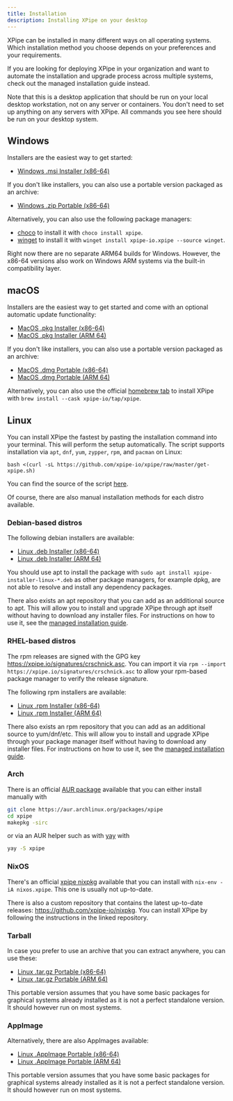 ```yaml
---
title: Installation
description: Installing XPipe on your desktop
---
```


XPipe can be installed in many different ways on all operating systems. Which installation method you choose depends on your preferences and your requirements.

<Callout type="info">If you are looking for deploying XPipe in your organization and want to automate the installation and upgrade process across multiple systems, check out the managed installation guide instead.</Callout>

<Callout type="info">Note that this is a desktop application that should be run on your local desktop workstation, not on any server or containers. You don't need to set up anything on any servers with XPipe. All commands you see here should be run on your desktop system.</Callout>

## Windows

Installers are the easiest way to get started:

- [Windows .msi Installer (x86-64)](https://github.com/xpipe-io/xpipe/releases/latest/download/xpipe-installer-windows-x86_64.msi)

If you don't like installers, you can also use a portable version packaged as an archive:

- [Windows .zip Portable (x86-64)](https://github.com/xpipe-io/xpipe/releases/latest/download/xpipe-portable-windows-x86_64.zip)

Alternatively, you can also use the following package managers:
- [choco](https://community.chocolatey.org/packages/xpipe) to install it with `choco install xpipe`.
- [winget](https://github.com/microsoft/winget-cli) to install it with `winget install xpipe-io.xpipe --source winget`.


<Callout type="info">Right now there are no separate ARM64 builds for Windows. However, the x86-64 versions also work on Windows ARM systems via the built-in compatibility layer.</Callout>

## macOS

Installers are the easiest way to get started and come with an optional automatic update functionality:

- [MacOS .pkg Installer (x86-64)](https://github.com/xpipe-io/xpipe/releases/latest/download/xpipe-installer-macos-x86_64.pkg)
- [MacOS .pkg Installer (ARM 64)](https://github.com/xpipe-io/xpipe/releases/latest/download/xpipe-installer-macos-arm64.pkg)

If you don't like installers, you can also use a portable version packaged as an archive:

- [MacOS .dmg Portable (x86-64)](https://github.com/xpipe-io/xpipe/releases/latest/download/xpipe-portable-macos-x86_64.dmg)
- [MacOS .dmg Portable (ARM 64)](https://github.com/xpipe-io/xpipe/releases/latest/download/xpipe-portable-macos-arm64.dmg)

Alternatively, you can also use the official [homebrew tab](https://github.com/xpipe-io/homebrew-tap) to install XPipe with `brew install --cask xpipe-io/tap/xpipe`.

## Linux

You can install XPipe the fastest by pasting the installation command into your terminal. This will perform the setup automatically.
The script supports installation via `apt`, `dnf`, `yum`, `zypper`, `rpm`, and `pacman` on Linux:

```
bash <(curl -sL https://github.com/xpipe-io/xpipe/raw/master/get-xpipe.sh)
```

You can find the source of the script [here](https://github.com/xpipe-io/xpipe/blob/master/get-xpipe.sh).

Of course, there are also manual installation methods for each distro available.

### Debian-based distros

The following debian installers are available:

- [Linux .deb Installer (x86-64)](https://github.com/xpipe-io/xpipe/releases/latest/download/xpipe-installer-linux-x86_64.deb)
- [Linux .deb Installer (ARM 64)](https://github.com/xpipe-io/xpipe/releases/latest/download/xpipe-installer-linux-arm64.deb)

<Callout type="info">You should use apt to install the package with `sudo apt install xpipe-installer-linux-*.deb` as other package managers, for example dpkg,
    are not able to resolve and install any dependency packages.</Callout>

There also exists an apt repository that you can add as an additional source to apt. This will allow you to install and upgrade XPipe through apt itself without having to download any installer files. For instructions on how to use it, see the [managed installation guide](/guide/managed-installation#debian-based-distros).

### RHEL-based distros

The rpm releases are signed with the GPG key https://xpipe.io/signatures/crschnick.asc.
You can import it via `rpm --import https://xpipe.io/signatures/crschnick.asc` to allow your rpm-based package manager to verify the release signature.

The following rpm installers are available:

- [Linux .rpm Installer (x86-64)](https://github.com/xpipe-io/xpipe/releases/latest/download/xpipe-installer-linux-x86_64.rpm)
- [Linux .rpm Installer (ARM 64)](https://github.com/xpipe-io/xpipe/releases/latest/download/xpipe-installer-linux-arm64.rpm)

There also exists an rpm repository that you can add as an additional source to yum/dnf/etc. This will allow you to install and upgrade XPipe through your package manager itself without having to download any installer files. For instructions on how to use it, see the [managed installation guide](/guide/managed-installation#rhel-based-distros).

### Arch

There is an official [AUR package](https://aur.archlinux.org/packages/xpipe) available that you can either install manually with

```bash
git clone https://aur.archlinux.org/packages/xpipe
cd xpipe
makepkg -sirc
```

or via an AUR helper such as with [yay](https://github.com/Jguer/yay) with

```bash
yay -S xpipe
```

### NixOS

There's an official [xpipe nixpkg](https://search.nixos.org/packages?channel=unstable&show=xpipe&from=0&size=50&sort=relevance&type=packages&query=xpipe) available that you can install with `nix-env -iA nixos.xpipe`. This one is usually not up-to-date.

There is also a custom repository that contains the latest up-to-date releases: https://github.com/xpipe-io/nixpkg.
You can install XPipe by following the instructions in the linked repository.

### Tarball

In case you prefer to use an archive that you can extract anywhere, you can use these:

- [Linux .tar.gz Portable (x86-64)](https://github.com/xpipe-io/xpipe/releases/latest/download/xpipe-portable-linux-x86_64.tar.gz)
- [Linux .tar.gz Portable (ARM 64)](https://github.com/xpipe-io/xpipe/releases/latest/download/xpipe-portable-linux-arm64.tar.gz)

<Callout type="info">This portable version assumes that you have some basic packages for graphical systems already installed
    as it is not a perfect standalone version. It should however run on most systems.</Callout>

### AppImage

Alternatively, there are also AppImages available:

- [Linux .AppImage Portable (x86-64)](https://github.com/xpipe-io/xpipe/releases/latest/download/xpipe-portable-linux-x86_64.AppImage)
- [Linux .AppImage Portable (ARM 64)](https://github.com/xpipe-io/xpipe/releases/latest/download/xpipe-portable-linux-arm64.AppImage)

<Callout type="info">This portable version assumes that you have some basic packages for graphical systems already installed
    as it is not a perfect standalone version. It should however run on most systems.</Callout>

